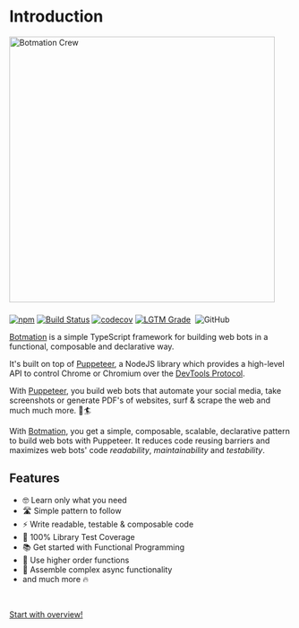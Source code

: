 # Introduction

<img src="banner/1556x379v2.png" alt="Botmation Crew" width="474" style="margin-bottom: .5rem" />

[![npm](https://img.shields.io/npm/v/botmation)](https://www.npmjs.com/package/botmation)
[![Build Status](https://travis-ci.com/mrWh1te/Botmation.svg?branch=master)](https://travis-ci.com/mrWh1te/Botmation)
[![codecov](https://img.shields.io/codecov/c/github/mrWh1te/Botmation/master?label=codecov)](https://codecov.io/gh/mrWh1te/Botmation)
[![LGTM Grade](https://img.shields.io/lgtm/grade/javascript/github/mrWh1te/Botmation)](https://lgtm.com/projects/g/mrWh1te/Botmation)
[<img src="https://david-dm.org/mrWh1te/Botmation/status.svg" alt="" />](https://david-dm.org/mrWh1te/Botmation)
![GitHub](https://img.shields.io/github/license/mrWh1te/Botmation)

[Botmation](https://github.com/mrWh1te/Botmation) is a simple TypeScript framework for building web bots in a functional, composable and declarative way.

It's built on top of [Puppeteer](https://github.com/puppeteer/puppeteer), a NodeJS library which provides a high-level API to control Chrome or Chromium over the [DevTools Protocol](https://chromedevtools.github.io/devtools-protocol/).

With [Puppeteer](https://github.com/puppeteer/puppeteer), you build web bots that automate your social media, take screenshots or generate PDF's of websites, surf & scrape the web and much much more. 🌊🏄

With [Botmation](https://github.com/mrWh1te/Botmation), you get a simple, composable, scalable, declarative pattern to build web bots with Puppeteer. It reduces code reusing barriers and maximizes web bots' code *readability*, *maintainability* and *testability*. 

## Features

- 🤓 Learn only what you need
- 🛣️ Simple pattern to follow
- ⚡️ Write readable, testable & composable code
- 🥇 100% Library Test Coverage
- 📚 Get started with Functional Programming
- 🏢 Use higher order functions
- 🧱 Assemble complex async functionality
- and much more 🔥

<br />

[Start with overview!](/overview)
